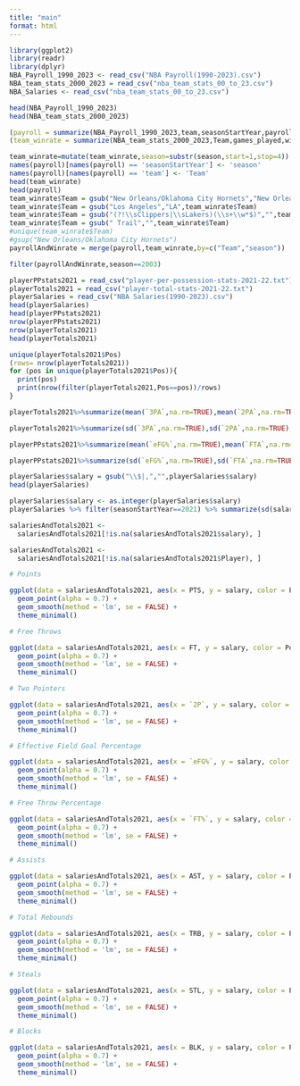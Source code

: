 ```yaml
---
title: "main"
format: html
---
```


```r
library(ggplot2)
library(readr)
library(dplyr)
NBA_Payroll_1990_2023 <- read_csv("NBA Payroll(1990-2023).csv")
NBA_team_stats_2000_2023 = read_csv("nba_team_stats_00_to_23.csv")
NBA_Salaries <- read_csv("nba_team_stats_00_to_23.csv")
```

```r
head(NBA_Payroll_1990_2023)
head(NBA_team_stats_2000_2023)
```
```r
(payroll = summarize(NBA_Payroll_1990_2023,team,seasonStartYear,payroll,inflationAdjPayroll))
(team_winrate = summarize(NBA_team_stats_2000_2023,Team,games_played,wins,losses,win_percentage,season))
```

```r
team_winrate=mutate(team_winrate,season=substr(season,start=1,stop=4))
names(payroll)[names(payroll) == 'seasonStartYear'] <- 'season'
names(payroll)[names(payroll) == 'team'] <- 'Team'
head(team_winrate)
head(payroll)
team_winrate$Team = gsub("New Orleans/Oklahoma City Hornets","New Orleans Hornets",team_winrate$Team)
team_winrate$Team = gsub("Los Angeles","LA",team_winrate$Team)
team_winrate$Team = gsub("(?!\\sClippers|\\sLakers)(\\s+\\w*$)","",team_winrate$Team,perl=T)
team_winrate$Team = gsub(" Trail","",team_winrate$Team)
#unique(team_winrate$Team)
#gsup("New Orleans/Oklahoma City Hornets")
payrollAndWinrate = merge(payroll,team_winrate,by=c("Team","season"))
```

```r
filter(payrollAndWinrate,season==2003)
```


```r
playerPPstats2021 = read_csv("player-per-possession-stats-2021-22.txt")
playerTotals2021 = read_csv("player-total-stats-2021-22.txt")
playerSalaries = read_csv("NBA Salaries(1990-2023).csv")
head(playerSalaries)
head(playerPPstats2021)
nrow(playerPPstats2021)
nrow(playerTotals2021)
head(playerTotals2021)
```
```r
unique(playerTotals2021$Pos)
(rows= nrow(playerTotals2021))
for (pos in unique(playerTotals2021$Pos)){
  print(pos)
  print(nrow(filter(playerTotals2021,Pos==pos))/rows)
}
```

```r
playerTotals2021%>%summarize(mean(`3PA`,na.rm=TRUE),mean(`2PA`,na.rm=TRUE),mean(FTA,na.rm=TRUE),mean(PTS,na.rm=TRUE),mean(`FT%`,na.rm=TRUE))

playerTotals2021%>%summarize(sd(`3PA`,na.rm=TRUE),sd(`2PA`,na.rm=TRUE),sd(FTA,na.rm=TRUE),sd(PTS,na.rm=TRUE),sd(`FT%`,na.rm=TRUE))

playerPPstats2021%>%summarize(mean(`eFG%`,na.rm=TRUE),mean(`FTA`,na.rm=TRUE),mean(PTS,na.rm=TRUE))

playerPPstats2021%>%summarize(sd(`eFG%`,na.rm=TRUE),sd(`FTA`,na.rm=TRUE),sd(PTS,na.rm=TRUE))

playerSalaries$salary = gsub("\\$|,","",playerSalaries$salary)
head(playerSalaries)

playerSalaries$salary <- as.integer(playerSalaries$salary)
playerSalaries %>% filter(seasonStartYear==2021) %>% summarize(sd(salary))
```


```r

salariesAndTotals2021 <-
  salariesAndTotals2021[!is.na(salariesAndTotals2021$salary), ]

salariesAndTotals2021 <-
  salariesAndTotals2021[!is.na(salariesAndTotals2021$Player), ]

# Points

ggplot(data = salariesAndTotals2021, aes(x = PTS, y = salary, color = Pos)) +
  geom_point(alpha = 0.7) +
  geom_smooth(method = 'lm', se = FALSE) +
  theme_minimal()

# Free Throws

ggplot(data = salariesAndTotals2021, aes(x = FT, y = salary, color = Pos)) +
  geom_point(alpha = 0.7) +
  geom_smooth(method = 'lm', se = FALSE) +
  theme_minimal()

# Two Pointers

ggplot(data = salariesAndTotals2021, aes(x = `2P`, y = salary, color = Pos)) +
  geom_point(alpha = 0.7) +
  geom_smooth(method = 'lm', se = FALSE) +
  theme_minimal()

# Effective Field Goal Percentage

ggplot(data = salariesAndTotals2021, aes(x = `eFG%`, y = salary, color = Pos)) +
  geom_point(alpha = 0.7) +
  geom_smooth(method = 'lm', se = FALSE) +
  theme_minimal()

# Free Throw Percentage

ggplot(data = salariesAndTotals2021, aes(x = `FT%`, y = salary, color = Pos)) +
  geom_point(alpha = 0.7) +
  geom_smooth(method = 'lm', se = FALSE) +
  theme_minimal()

# Assists

ggplot(data = salariesAndTotals2021, aes(x = AST, y = salary, color = Pos)) +
  geom_point(alpha = 0.7) +
  geom_smooth(method = 'lm', se = FALSE) +
  theme_minimal()

# Total Rebounds

ggplot(data = salariesAndTotals2021, aes(x = TRB, y = salary, color = Pos)) +
  geom_point(alpha = 0.7) +
  geom_smooth(method = 'lm', se = FALSE) +
  theme_minimal()

# Steals

ggplot(data = salariesAndTotals2021, aes(x = STL, y = salary, color = Pos)) +
  geom_point(alpha = 0.7) +
  geom_smooth(method = 'lm', se = FALSE) +
  theme_minimal()

# Blocks

ggplot(data = salariesAndTotals2021, aes(x = BLK, y = salary, color = Pos)) +
  geom_point(alpha = 0.7) +
  geom_smooth(method = 'lm', se = FALSE) +
  theme_minimal()

```
